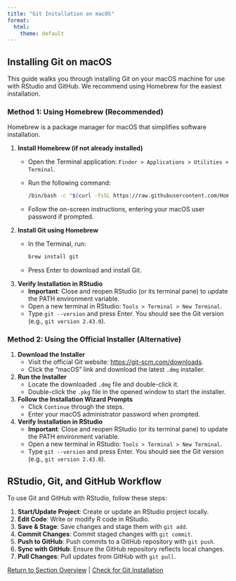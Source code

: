 ```yaml
---
title: "Git Installation on macOS"
format:
  html:
    theme: default
---
```


## Installing Git on macOS

This guide walks you through installing Git on your macOS machine for use with RStudio and GitHub. We recommend using Homebrew for the easiest installation.

### Method 1: Using Homebrew (Recommended)

Homebrew is a package manager for macOS that simplifies software installation.

1. **Install Homebrew (if not already installed)**
   - Open the Terminal application: `Finder > Applications > Utilities > Terminal`.
   - Run the following command:
     ```bash
     /bin/bash -c "$(curl -fsSL https://raw.githubusercontent.com/Homebrew/install/HEAD/install.sh)"
     ```
   - Follow the on-screen instructions, entering your macOS user password if prompted.

2. **Install Git using Homebrew**
   - In the Terminal, run:
     ```bash
     brew install git
     ```
   - Press Enter to download and install Git.

3. **Verify Installation in RStudio**
   - **Important**: Close and reopen RStudio (or its terminal pane) to update the PATH environment variable.
   - Open a new terminal in RStudio: `Tools > Terminal > New Terminal`.
   - Type `git --version` and press Enter. You should see the Git version (e.g., `git version 2.43.0`).

### Method 2: Using the Official Installer (Alternative)

1. **Download the Installer**
   - Visit the official Git website: [https://git-scm.com/downloads](https://git-scm.com/downloads).
   - Click the "macOS" link and download the latest `.dmg` installer.

2. **Run the Installer**
   - Locate the downloaded `.dmg` file and double-click it.
   - Double-click the `.pkg` file in the opened window to start the installer.

3. **Follow the Installation Wizard Prompts**
   - Click `Continue` through the steps.
   - Enter your macOS administrator password when prompted.

4. **Verify Installation in RStudio**
   - **Important**: Close and reopen RStudio (or its terminal pane) to update the PATH environment variable.
   - Open a new terminal in RStudio: `Tools > Terminal > New Terminal`.
   - Type `git --version` and press Enter. You should see the Git version (e.g., `git version 2.43.0`).

## RStudio, Git, and GitHub Workflow

To use Git and GitHub with RStudio, follow these steps:

1. **Start/Update Project**: Create or update an RStudio project locally.
2. **Edit Code**: Write or modify R code in RStudio.
3. **Save & Stage**: Save changes and stage them with `git add`.
4. **Commit Changes**: Commit staged changes with `git commit`.
5. **Push to GitHub**: Push commits to a GitHub repository with `git push`.
6. **Sync with GitHub**: Ensure the GitHub repository reflects local changes.
7. **Pull Changes**: Pull updates from GitHub with `git pull`.

[Return to Section Overview](/index.qmd) | [Check for Git Installation](/verify-git.qmd)
